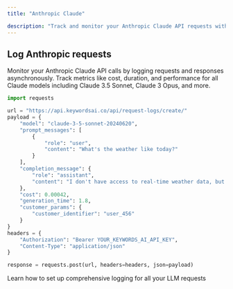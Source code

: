 ```yaml
---
title: "Anthropic Claude"

description: "Track and monitor your Anthropic Claude API requests with Keywords AI logging"
---
```


## Log Anthropic requests

Monitor your Anthropic Claude API calls by logging requests and responses asynchronously. Track metrics like cost, duration, and performance for all Claude models including Claude 3.5 Sonnet, Claude 3 Opus, and more.

```python
import requests

url = "https://api.keywordsai.co/api/request-logs/create/"
payload = {
    "model": "claude-3-5-sonnet-20240620",
    "prompt_messages": [
        {
            "role": "user",
            "content": "What's the weather like today?"
        }
    ],
    "completion_message": {
        "role": "assistant",
        "content": "I don't have access to real-time weather data, but I can help you find weather information."
    },
    "cost": 0.00042,
    "generation_time": 1.8,
    "customer_params": {
        "customer_identifier": "user_456"
    }
}
headers = {
    "Authorization": "Bearer YOUR_KEYWORDS_AI_API_KEY",
    "Content-Type": "application/json"
}

response = requests.post(url, headers=headers, json=payload)
```

<Card title="Get Started with Logging" icon="rocket" href="/documentation/products/logs/quickstart">
  Learn how to set up comprehensive logging for all your LLM requests
</Card>